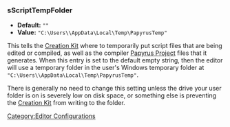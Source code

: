 <onlyinclude>
=== sScriptTempFolder ===
* '''Default:''' <Code>""</Code>
* '''Value:''' <Code>"C:\Users\<USERNAME>\AppData\Local\Temp\PapyrusTemp"</Code>

This tells the [[Creation Kit]] where to temporarily put script files that are being edited or compiled, as well as the compiler [[Papyrus Project]] files that it generates.
When this entry is set to the default empty string, then the editor will use a temporary folder in the user's Windows temporary folder at <Code>"C:\Users\<username>\AppData\Local\Temp\PapyrusTemp"</Code>.

There is generally no need to change this setting unless the drive your user folder is on is severely low on disk space, or something else is preventing the [[Creation Kit]] from writing to the folder.
</onlyinclude>


[[Category:Editor Configurations]]
